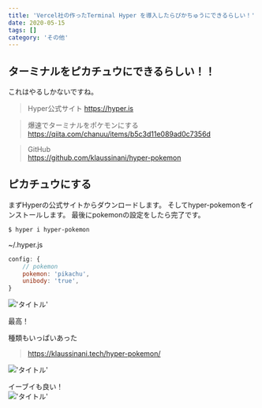 ```yaml
---
title: 'Vercel社の作ったTerminal Hyper を導入したらぴかちゅうにできるらしい！'
date: 2020-05-15
tags: []
category: 'その他'
---
```


## ターミナルをピカチュウにできるらしい！！

これはやるしかないですね。

> Hyper公式サイト https://hyper.is

> 爆速でターミナルをポケモンにする\
> https://qiita.com/chanuu/items/b5c3d11e089ad0c7356d

> GitHub\
> https://github.com/klaussinani/hyper-pokemon

## ピカチュウにする

まずHyperの公式サイトからダウンロードします。 そしてhyper-pokemonをインストールします。 最後にpokemonの設定をしたら完了です。

```zsh
$ hyper i hyper-pokemon
```

~/.hyper.js

```javascript
config: {
    // pokemon
    pokemon: 'pikachu',
    unibody: 'true',
}
```

!['タイトル'](https://i.gyazo.com/87ef9fa889268c7e0971a8acc8314808.png)

最高！

種類もいっぱいあった

> https://klaussinani.tech/hyper-pokemon/

!['タイトル'](https://i.gyazo.com/73dd4bc38309810c03b692ea51a95cd1.png)

イーブイも良い！\
!['タイトル'](https://i.gyazo.com/8c9e7c250534ca1d184ae52e9a522574.png)
